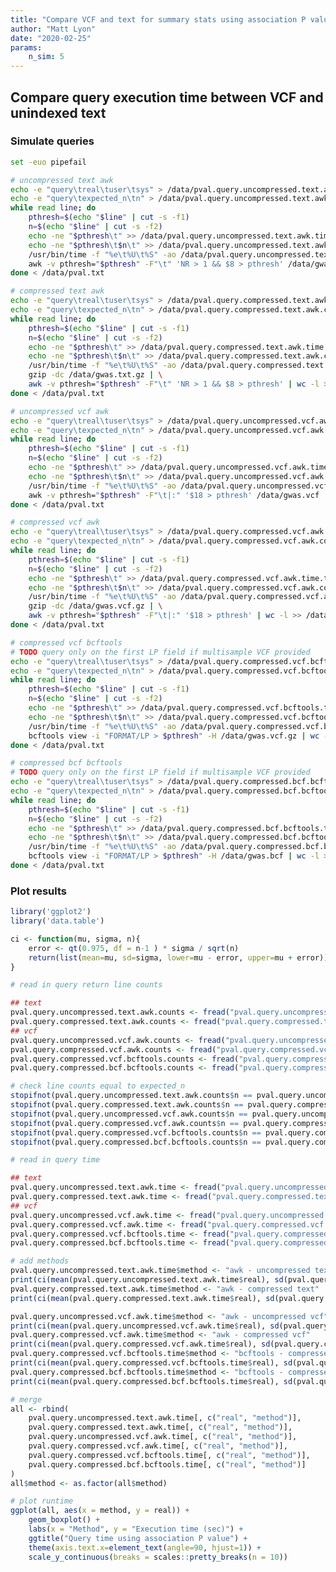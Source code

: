 ```yaml
---
title: "Compare VCF and text for summary stats using association P value"
author: "Matt Lyon"
date: "2020-02-25"
params:
    n_sim: 5
---
```


## Compare query execution time between VCF and unindexed text

### Simulate queries

```bash
set -euo pipefail

# uncompressed text awk
echo -e "query\treal\tuser\tsys" > /data/pval.query.uncompressed.text.awk.time.txt
echo -e "query\texpected_n\tn" > /data/pval.query.uncompressed.text.awk.counts.txt
while read line; do
    pthresh=$(echo "$line" | cut -s -f1)
    n=$(echo "$line" | cut -s -f2)
    echo -ne "$pthresh\t" >> /data/pval.query.uncompressed.text.awk.time.txt
    echo -ne "$pthresh\t$n\t" >> /data/pval.query.uncompressed.text.awk.counts.txt
    /usr/bin/time -f "%e\t%U\t%S" -ao /data/pval.query.uncompressed.text.awk.time.txt \
    awk -v pthresh="$pthresh" -F"\t" 'NR > 1 && $8 > pthresh' /data/gwas.txt | wc -l >> /data/pval.query.uncompressed.text.awk.counts.txt
done < /data/pval.txt

# compressed text awk
echo -e "query\treal\tuser\tsys" > /data/pval.query.compressed.text.awk.time.txt
echo -e "query\texpected_n\tn" > /data/pval.query.compressed.text.awk.counts.txt
while read line; do
    pthresh=$(echo "$line" | cut -s -f1)
    n=$(echo "$line" | cut -s -f2)
    echo -ne "$pthresh\t" >> /data/pval.query.compressed.text.awk.time.txt
    echo -ne "$pthresh\t$n\t" >> /data/pval.query.compressed.text.awk.counts.txt
    /usr/bin/time -f "%e\t%U\t%S" -ao /data/pval.query.compressed.text.awk.time.txt \
    gzip -dc /data/gwas.txt.gz | \
    awk -v pthresh="$pthresh" -F"\t" 'NR > 1 && $8 > pthresh' | wc -l >> /data/pval.query.compressed.text.awk.counts.txt
done < /data/pval.txt

# uncompressed vcf awk
echo -e "query\treal\tuser\tsys" > /data/pval.query.uncompressed.vcf.awk.time.txt
echo -e "query\texpected_n\tn" > /data/pval.query.uncompressed.vcf.awk.counts.txt
while read line; do
    pthresh=$(echo "$line" | cut -s -f1)
    n=$(echo "$line" | cut -s -f2)
    echo -ne "$pthresh\t" >> /data/pval.query.uncompressed.vcf.awk.time.txt
    echo -ne "$pthresh\t$n\t" >> /data/pval.query.uncompressed.vcf.awk.counts.txt
    /usr/bin/time -f "%e\t%U\t%S" -ao /data/pval.query.uncompressed.vcf.awk.time.txt \
    awk -v pthresh="$pthresh" -F"\t|:" '$18 > pthresh' /data/gwas.vcf | wc -l >> /data/pval.query.uncompressed.vcf.awk.counts.txt
done < /data/pval.txt

# compressed vcf awk
echo -e "query\treal\tuser\tsys" > /data/pval.query.compressed.vcf.awk.time.txt
echo -e "query\texpected_n\tn" > /data/pval.query.compressed.vcf.awk.counts.txt
while read line; do
    pthresh=$(echo "$line" | cut -s -f1)
    n=$(echo "$line" | cut -s -f2)
    echo -ne "$pthresh\t" >> /data/pval.query.compressed.vcf.awk.time.txt
    echo -ne "$pthresh\t$n\t" >> /data/pval.query.compressed.vcf.awk.counts.txt
    /usr/bin/time -f "%e\t%U\t%S" -ao /data/pval.query.compressed.vcf.awk.time.txt \
    gzip -dc /data/gwas.vcf.gz | \
    awk -v pthresh="$pthresh" -F"\t|:" '$18 > pthresh' | wc -l >> /data/pval.query.compressed.vcf.awk.counts.txt
done < /data/pval.txt

# compressed vcf bcftools
# TODO query only on the first LP field if multisample VCF provided
echo -e "query\treal\tuser\tsys" > /data/pval.query.compressed.vcf.bcftools.time.txt
echo -e "query\texpected_n\tn" > /data/pval.query.compressed.vcf.bcftools.counts.txt
while read line; do
    pthresh=$(echo "$line" | cut -s -f1)
    n=$(echo "$line" | cut -s -f2)
    echo -ne "$pthresh\t" >> /data/pval.query.compressed.vcf.bcftools.time.txt
    echo -ne "$pthresh\t$n\t" >> /data/pval.query.compressed.vcf.bcftools.counts.txt
    /usr/bin/time -f "%e\t%U\t%S" -ao /data/pval.query.compressed.vcf.bcftools.time.txt \
    bcftools view -i "FORMAT/LP > $pthresh" -H /data/gwas.vcf.gz | wc -l >> /data/pval.query.compressed.vcf.bcftools.counts.txt
done < /data/pval.txt

# compressed bcf bcftools
# TODO query only on the first LP field if multisample VCF provided
echo -e "query\treal\tuser\tsys" > /data/pval.query.compressed.bcf.bcftools.time.txt
echo -e "query\texpected_n\tn" > /data/pval.query.compressed.bcf.bcftools.counts.txt
while read line; do
    pthresh=$(echo "$line" | cut -s -f1)
    n=$(echo "$line" | cut -s -f2)
    echo -ne "$pthresh\t" >> /data/pval.query.compressed.bcf.bcftools.time.txt
    echo -ne "$pthresh\t$n\t" >> /data/pval.query.compressed.bcf.bcftools.counts.txt
    /usr/bin/time -f "%e\t%U\t%S" -ao /data/pval.query.compressed.bcf.bcftools.time.txt \
    bcftools view -i "FORMAT/LP > $pthresh" -H /data/gwas.bcf | wc -l >> /data/pval.query.compressed.bcf.bcftools.counts.txt
done < /data/pval.txt
```

### Plot results

```r
library('ggplot2')
library('data.table')

ci <- function(mu, sigma, n){
    error <- qt(0.975, df = n-1 ) * sigma / sqrt(n)
    return(list(mean=mu, sd=sigma, lower=mu - error, upper=mu + error))
}

# read in query return line counts

## text
pval.query.uncompressed.text.awk.counts <- fread("pval.query.uncompressed.text.awk.counts.txt")
pval.query.compressed.text.awk.counts <- fread("pval.query.compressed.text.awk.counts.txt")
## vcf
pval.query.uncompressed.vcf.awk.counts <- fread("pval.query.uncompressed.vcf.awk.counts.txt")
pval.query.compressed.vcf.awk.counts <- fread("pval.query.compressed.vcf.awk.counts.txt")
pval.query.compressed.vcf.bcftools.counts <- fread("pval.query.compressed.vcf.bcftools.counts.txt")
pval.query.compressed.bcf.bcftools.counts <- fread("pval.query.compressed.bcf.bcftools.counts.txt")

# check line counts equal to expected_n
stopifnot(pval.query.uncompressed.text.awk.counts$n == pval.query.uncompressed.text.awk.counts$expected_n)
stopifnot(pval.query.compressed.text.awk.counts$n == pval.query.compressed.text.awk.counts$expected_n)
stopifnot(pval.query.uncompressed.vcf.awk.counts$n == pval.query.uncompressed.vcf.awk.counts$expected_n)
stopifnot(pval.query.compressed.vcf.awk.counts$n == pval.query.compressed.vcf.awk.counts$expected_n)
stopifnot(pval.query.compressed.vcf.bcftools.counts$n == pval.query.compressed.vcf.bcftools.counts$expected_n)
stopifnot(pval.query.compressed.bcf.bcftools.counts$n == pval.query.compressed.bcf.bcftools.counts$expected_n)

# read in query time

## text
pval.query.uncompressed.text.awk.time <- fread("pval.query.uncompressed.text.awk.time.txt")
pval.query.compressed.text.awk.time <- fread("pval.query.compressed.text.awk.time.txt")
## vcf
pval.query.uncompressed.vcf.awk.time <- fread("pval.query.uncompressed.vcf.awk.time.txt")
pval.query.compressed.vcf.awk.time <- fread("pval.query.compressed.vcf.awk.time.txt")
pval.query.compressed.vcf.bcftools.time <- fread("pval.query.compressed.vcf.bcftools.time.txt")
pval.query.compressed.bcf.bcftools.time <- fread("pval.query.compressed.bcf.bcftools.time.txt")

# add methods
pval.query.uncompressed.text.awk.time$method <- "awk - uncompressed text"
print(ci(mean(pval.query.uncompressed.text.awk.time$real), sd(pval.query.uncompressed.text.awk.time$real), nrow(pval.query.uncompressed.text.awk.time)))
pval.query.compressed.text.awk.time$method <- "awk - compressed text"
print(ci(mean(pval.query.compressed.text.awk.time$real), sd(pval.query.compressed.text.awk.time$real), nrow(pval.query.compressed.text.awk.time)))

pval.query.uncompressed.vcf.awk.time$method <- "awk - uncompressed vcf"
print(ci(mean(pval.query.uncompressed.vcf.awk.time$real), sd(pval.query.uncompressed.vcf.awk.time$real), nrow(pval.query.uncompressed.vcf.awk.time)))
pval.query.compressed.vcf.awk.time$method <- "awk - compressed vcf"
print(ci(mean(pval.query.compressed.vcf.awk.time$real), sd(pval.query.compressed.vcf.awk.time$real), nrow(pval.query.compressed.vcf.awk.time)))
pval.query.compressed.vcf.bcftools.time$method <- "bcftools - compressed vcf"
print(ci(mean(pval.query.compressed.vcf.bcftools.time$real), sd(pval.query.compressed.vcf.bcftools.time$real), nrow(pval.query.compressed.vcf.bcftools.time)))
pval.query.compressed.bcf.bcftools.time$method <- "bcftools - compressed bcf"
print(ci(mean(pval.query.compressed.bcf.bcftools.time$real), sd(pval.query.compressed.bcf.bcftools.time$real), nrow(pval.query.compressed.bcf.bcftools.time)))

# merge
all <- rbind(
    pval.query.uncompressed.text.awk.time[, c("real", "method")],
    pval.query.compressed.text.awk.time[, c("real", "method")],
    pval.query.uncompressed.vcf.awk.time[, c("real", "method")],
    pval.query.compressed.vcf.awk.time[, c("real", "method")],
    pval.query.compressed.vcf.bcftools.time[, c("real", "method")],
    pval.query.compressed.bcf.bcftools.time[, c("real", "method")]
)
all$method <- as.factor(all$method)

# plot runtime
ggplot(all, aes(x = method, y = real)) +
    geom_boxplot() +
    labs(x = "Method", y = "Execution time (sec)") +
    ggtitle("Query time using association P value") +
    theme(axis.text.x=element_text(angle=90, hjust=1)) +
    scale_y_continuous(breaks = scales::pretty_breaks(n = 10))
```